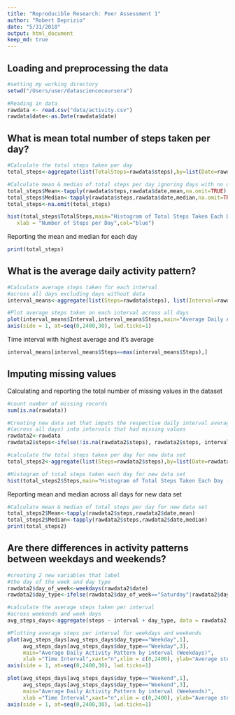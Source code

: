 ```yaml
---
title: "Reproducible Research: Peer Assessment 1"
author: "Robert Deprizio"
date: "5/31/2018"
output: html_document
keep_md: true
---
```


## Loading and preprocessing the data

```r
#setting my working directory
setwd("/Users/user/datasciencecoursera")

#Reading in data 
rawdata <- read.csv("data/activity.csv")
rawdata$date<-as.Date(rawdata$date)
```

## What is mean total number of steps taken per day?

```r
#Calculate the total steps taken per day 
total_steps<-aggregate(list(TotalSteps=rawdata$steps),by=list(Date=rawdata$date),sum,na.omit=TRUE)

#Calculate mean & median of total steps per day ignoring days with no data
total_steps$Mean<-tapply(rawdata$steps,rawdata$date,mean,na.omit=TRUE)
total_steps$Median<-tapply(rawdata$steps,rawdata$date,median,na.omit=TRUE)
total_steps<-na.omit(total_steps)
```

```r
hist(total_steps$TotalSteps,main="Histogram of Total Steps Taken Each Day",
   xlab = "Number of Steps per Day",col="blue")
```
Reporting the mean and median for each day
```r
print(total_steps)
```


## What is the average daily activity pattern?
```r
#Calculate average steps taken for each interval 
#across all days excluding days without data
interval_means<-aggregate(list(Steps=rawdata$steps), list(Interval=rawdata$interval),  mean,na.rm = TRUE)
```
```r
#Plot average steps taken on each interval across all days
plot(interval_means$Interval,interval_means$Steps,main="Average Daily Activity Pattern",xlab ="Time Interval",xaxt="n",xlim = c(0,2400), ylab="Average steps taken",type="l")
axis(side = 1, at=seq(0,2400,30), lwd.ticks=1)
```

Time interval with highest average and it's average
```r
interval_means[interval_means$Steps==max(interval_means$Steps),]
```

## Imputing missing values
Calculating and reporting the total number of missing values in the dataset
```r
#count number of missing records
sum(is.na(rawdata))
```

```r
#Creating new data set that imputs the respective daily interval average, 
#(across all days) into intervals that had missing values 
rawdata2<-rawdata
rawdata2$steps<-ifelse(!is.na(rawdata2$steps), rawdata2$steps, interval_means$Steps)

#calculate the total steps taken per day for new data set
total_steps2<-aggregate(list(Steps=rawdata2$steps),by=list(Date=rawdata2$date),sum)
```
```r
#Histogram of total steps taken each day for new data set
hist(total_steps2$Steps,main="Histogram of Total Steps Taken Each Day (New data set)",xlab = "Number of Steps per Day",col="red")
```



Reporting mean and median across all days for new data set
```r
#Calculate mean & median of total steps per day for new data set
total_steps2$Mean<-tapply(rawdata2$steps,rawdata2$date,mean)
total_steps2$Median<-tapply(rawdata2$steps,rawdata2$date,median)
print(total_steps2)
```



## Are there differences in activity patterns between weekdays and weekends?

```r
#creating 2 new variables that label 
#the day of the week and day type 
rawdata2$day_of_week<-weekdays(rawdata2$date)
rawdata2$day_type<-ifelse(rawdata2$day_of_week=="Saturday"|rawdata2$day_of_week=="Sunday","Weekend","Weekday")

#calculate the average steps taken per interval 
#across weekends and week days
avg_steps_days<-aggregate(steps ~ interval + day_type, data = rawdata2, mean)
```

```r

#Plotting average steps per interval for weekdays and weekends 
plot(avg_steps_days[avg_steps_days$day_type=="Weekday",1],
     avg_steps_days[avg_steps_days$day_type=="Weekday",3],
     main="Average Daily Activity Pattern by interval (Weekdays)",
     xlab ="Time Interval",xaxt="n",xlim = c(0,2400), ylab="Average steps taken",type="l")
axis(side = 1, at=seq(0,2400,30), lwd.ticks=1)

plot(avg_steps_days[avg_steps_days$day_type=="Weekend",1],
     avg_steps_days[avg_steps_days$day_type=="Weekend",3],
     main="Average Daily Activity Pattern by interval (Weekends)",
     xlab ="Time Interval",xaxt="n",xlim = c(0,2400), ylab="Average steps taken",type="l")
axis(side = 1, at=seq(0,2400,30), lwd.ticks=1)
```
